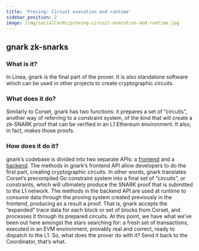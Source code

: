 ```yaml
---
title: 'Proving: Circuit execution and runtime'
sidebar_position: 2
image: /img/socialCards/proving-circuit-execution-and-runtime.jpg
---
```


## gnark zk-snarks

### What is it?

In Linea, gnark is the final part of the prover. It is also standalone software which can be used in other projects to create cryptographic circuits.

### What does it do?

Similarly to Corset, gnark has two functions: it prepares a set of “circuits”, another way of referring to a constraint system, of the kind that will create a zk-SNARK proof that can be verified in an L1 Ethereum environment. It also, in fact, _makes_ those proofs.

### How does it do it?

gnark’s codebase is divided into two separate APIs: a [frontend](https://pkg.go.dev/github.com/consensys/gnark/frontend) and a [backend](https://pkg.go.dev/github.com/consensys/gnark/backend). The methods in gnark’s frontend API allow developers to do the first part, creating cryptographic circuits. In other words, gnark translates Corset’s precompiled Go constraint system into a final set of “circuits”, or constraints, which will ultimately produce the SNARK proof that is submitted to the L1 network. The methods in the backend API are used at runtime to consume data through the proving system created previously in the frontend, producing as a result a proof. That is, gnark accepts the “expanded” trace data for each block or set of blocks from Corset, and processes it through its prepared circuits. At this point, we have what we’ve been out here amongst the stars searching for: a fresh set of transactions, executed in an EVM environment, provably real and correct, ready to dispatch to the L1. So, what does the prover do with it? Send it back to the Coordinator, that’s what.
